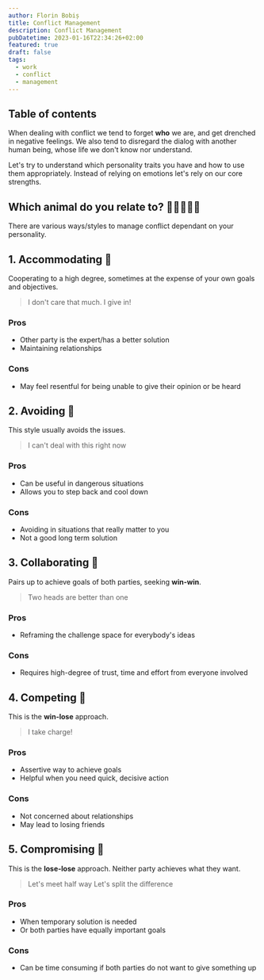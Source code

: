 ```yaml
---
author: Florin Bobiș
title: Conflict Management
description: Conflict Management
pubDatetime: 2023-01-16T22:34:26+02:00
featured: true
draft: false
tags:
  - work
  - conflict
  - management
---
```



## Table of contents

When dealing with conflict we tend to forget **who** we are, and get drenched in negative feelings. We also tend to disregard the dialog with another human being, whose life we don't know nor understand.

Let's try to understand which personality traits you have and how to use them appropriately. Instead of relying on emotions let's rely on our core strengths.

## Which animal do you relate to? 🐻🐢🦉🦈🦊

There are various ways/styles to manage conflict dependant on your personality.

## 1. Accommodating 🐻

Cooperating to a high degree, sometimes at the expense of your own goals and objectives.

> I don't care that much.
> I give in!

### Pros

- Other party is the expert/has a better solution
- Maintaining relationships

### Cons

- May feel resentful for being unable to give their opinion or be heard

## 2. Avoiding 🐢

This style usually avoids the issues.

> I can't deal with this right now

### Pros

- Can be useful in dangerous situations
- Allows you to step back and cool down

### Cons

- Avoiding in situations that really matter to you
- Not a good long term solution

## 3. Collaborating 🦉

Pairs up to achieve goals of both parties, seeking **win-win**.

> Two heads are better than one

### Pros

- Reframing the challenge space for everybody's ideas

### Cons

- Requires high-degree of trust, time and effort from everyone involved

## 4. Competing 🦈

This is the **win-lose** approach.

> I take charge!

### Pros

- Assertive way to achieve goals
- Helpful when you need quick, decisive action

### Cons

- Not concerned about relationships
- May lead to losing friends

## 5. Compromising 🦊

This is the **lose-lose** approach. Neither party achieves what they want.

> Let's meet half way Let's split the difference

### Pros

- When temporary solution is needed
- Or both parties have equally important goals

### Cons

- Can be time consuming if both parties do not want to give something up

<YouTube id="https://youtu.be/8rv25lUnKkQ" />
